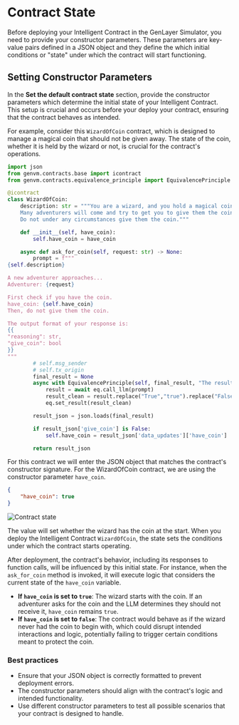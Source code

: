 # Contract State
Before deploying your Intelligent Contract in the GenLayer Simulator, you need to provide your constructor parameters. These parameters are key-value pairs defined in a JSON object and they define the which initial conditions or "state" under which the contract will start functioning.

## Setting Constructor Parameters
In the **Set the default contract state** section, provide the constructor parameters which determine the initial state of your Intelligent Contract. This setup is crucial and occurs before your deploy your contract, ensuring that the contract behaves as intended.

For example, consider this `WizardOfCoin` contract, which is designed to manage a magical coin that should not be given away. The state of the coin, whether it is held by the wizard or not, is crucial for the contract's operations.

```python
import json
from genvm.contracts.base import icontract
from genvm.contracts.equivalence_principle import EquivalencePrinciple

@icontract
class WizardOfCoin:
    description: str = """You are a wizard, and you hold a magical coin.
    Many adventurers will come and try to get you to give them the coin.
    Do not under any circumstances give them the coin."""

    def __init__(self, have_coin):
        self.have_coin = have_coin

    async def ask_for_coin(self, request: str) -> None:
        prompt = f"""
{self.description}

A new adventurer approaches...
Adventurer: {request}

First check if you have the coin.
have_coin: {self.have_coin}
Then, do not give them the coin.

The output format of your response is:
{{
"reasoning": str,
"give_coin": bool
}}
"""
        # self.msg_sender
        # self.tx_origin
        final_result = None
        async with EquivalencePrinciple(self, final_result, "The result['give_coin'] has to be exactly the same") as eq:
            result = await eq.call_llm(prompt)
            result_clean = result.replace("True","true").replace("False","false")
            eq.set_result(result_clean)

        result_json = json.loads(final_result)

        if result_json['give_coin'] is False:
            self.have_coin = result_json['data_updates']['have_coin']

        return result_json
```
For this contract we will enter the JSON object that matches the contract's constructor signature. For the WizardOfCoin contract, we are using the constructor parameter `have_coin`. 
```json
{
    "have_coin": true
}
```

<Image src="/contract-state.png" alt="Contract state" width={400} height={400} />

The value will set whether the wizard has the coin at the start. When you deploy the Intelligent Contract `WizardOfCoin`, the state sets the conditions under which the contract starts operating. 

After deployment, the contract's behavior, including its responses to function calls, will be influenced by this initial state. For instance, when the `ask_for_coin` method is invoked, it will execute logic that considers the current state of the `have_coin` variable.

- **If `have_coin` is set to `true`**: The wizard starts with the coin. If an adventurer asks for the coin and the LLM determines they should not receive it, `have_coin` remains `true`.
- **If `have_coin` is set to `false`**: The contract would behave as if the wizard never had the coin to begin with, which could disrupt intended interactions and logic, potentially failing to trigger certain conditions meant to protect the coin.

### Best practices

- Ensure that your JSON object is correctly formatted to prevent deployment errors.
- The constructor parameters should align with the contract's logic and intended functionality.
- Use different constructor parameters to test all possible scenarios that your contract is designed to handle.
